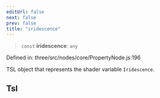 ```yaml
---
editUrl: false
next: false
prev: false
title: "iridescence"
---
```


> `const` **iridescence**: `any`

Defined in: three/src/nodes/core/PropertyNode.js:196

TSL object that represents the shader variable `Iridescence`.

## Tsl
